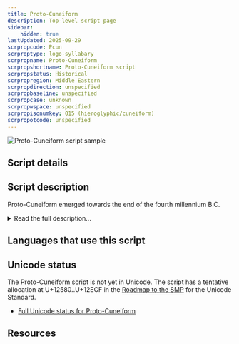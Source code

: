```yaml
---
title: Proto-Cuneiform
description: Top-level script page
sidebar:
    hidden: true
lastUpdated: 2025-09-29
scrpropcode: Pcun
scrproptype: logo-syllabary
scrpropname: Proto-Cuneiform
scrpropshortname: Proto-Cuneiform script
scrpropstatus: Historical
scrpropregion: Middle Eastern
scrpropdirection: unspecified
scrpropbaseline: unspecified
scrpropcase: unknown
scrpropwspace: unspecified
scrpropisonumkey: 015 (hieroglyphic/cuneiform)
scrpropotcode: unspecified
---
```



![Proto-Cuneiform script sample](../images/pcun-sample.jpg "Detail from list of place names")

## Script details

<ScriptDetails />

## Script description

Proto-Cuneiform emerged towards the end of the fourth millennium B.C.

<details>
<summary>Read the full description...</summary>in ancient Babylonia, a region of Mesopotamia that corresponds with the southern part of modern-day Iraq. This was a pictographic script. The signs were usually made on the soft surface of clay tablets with a stylus made from a reed. The clay tablets were then dried and hardened. Many such tablets have been found in archeological excavations in Uruk (Al Warka in present-day Iraq).
</details>

## Languages that use this script

<WsList script='Pcun' wsMax='5' />

## Unicode status

The Proto-Cuneiform script is not yet in Unicode. The script has a tentative allocation at U+12580..U+12ECF in the [Roadmap to the SMP](http://www.unicode.org/roadmaps/smp/) for the Unicode Standard.

- [Full Unicode status for Proto-Cuneiform](/scrlang/unicode/pcun-unicode)



## Resources

<ScriptResources detailSummary='seemore' />

